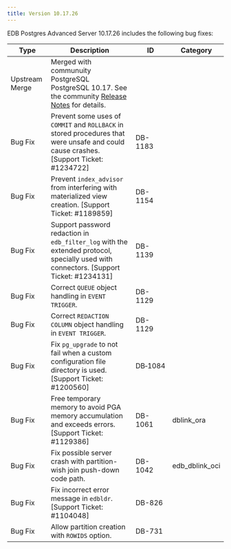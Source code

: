 ```yaml
---
title: Version 10.17.26
---
```


EDB Postgres Advanced Server 10.17.26 includes the following bug fixes:

| Type           | Description                                                                                                                                                                        | ID      | Category       |
| -------------- | ---------------------------------------------------------------------------------------------------------------------------------------------------------------------------------- | ------- | -------------- |
| Upstream Merge | Merged with communuity PostgreSQL PostgreSQL 10.17. See the community [Release Notes](https://www.postgresql.org/docs/10/release-10-17.html) for details.                          |         |                |
| Bug Fix        | Prevent some uses of `COMMIT` and `ROLLBACK` in stored procedures that were unsafe and could cause crashes. [Support Ticket: #1234722]                                             | DB-1183 |                |
| Bug Fix        | Prevent `index_advisor` from interfering with materialized view creation. [Support Ticket: #1189859]                                                                               | DB-1154 |                |
| Bug Fix        | Support password redaction in `edb_filter_log` with the extended protocol, specially used with connectors. [Support Ticket: #1234131]                                              | DB-1139 |                |
| Bug Fix        | Correct `QUEUE` object handling in `EVENT TRIGGER`.                                                                                                                                | DB-1129 |                |
| Bug Fix        | Correct `REDACTION COLUMN` object handling in `EVENT TRIGGER`.                                                                                                                     | DB-1129 |                |
| Bug Fix        | Fix `pg_upgrade` to not fail when a custom configuration file directory is used. [Support Ticket: #1200560]                                                                        | DB&#8209;1084 |                |
| Bug Fix        | Free temporary memory to avoid PGA memory accumulation and exceeds errors. [Support Ticket: #1129386]                                                                              | DB-1061 | dblink_ora     |
| Bug Fix        | Fix possible server crash with partition-wish join push-down code path.                                                                                                            | DB-1042 | edb_dblink_oci |
| Bug Fix        | Fix incorrect error message in `edbldr`. [Support Ticket: #1104048]                                                                                                                | DB-826  |                |
| Bug Fix        | Allow partition creation with `ROWIDS` option.                                                                                                                                     | DB-731  |                |
